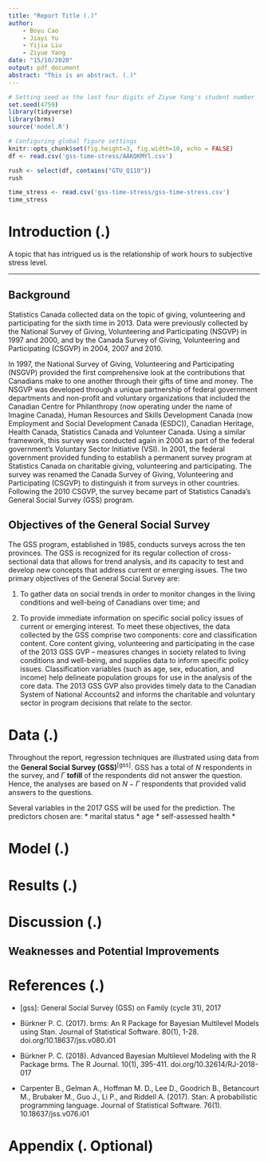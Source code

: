 ```yaml
---
title: "Report Title (.)"
author: 
    - Boyu Cao
    - Jiayi Yu
    - Yijia Liu
    - Ziyue Yang
date: "15/10/2020"
output: pdf_document
abstract: "This is an abstract. (.)"
---
```



```r
# Setting seed as the last four digits of Ziyue Yang's student number
set.seed(4759)
library(tidyverse)
library(brms)
source('model.R')

# Configuring global figure settings
knitr::opts_chunk$set(fig.height=3, fig.width=10, echo = FALSE)
df <- read.csv('gss-time-stress/AAKQKMYl.csv')

rush <- select(df, contains("GTU_Q110"))
rush

time_stress <- read.csv('gss-time-stress/gss-time-stress.csv')
time_stress
```

# Introduction (.)

A topic that has intrigued us is the relationship of work hours to subjective stress level.


---

<!-- For reference only -->
<!-- ################## -->
## Background
Statistics Canada collected data on the topic of giving, volunteering and participating for the sixth time in 2013. Data were previously collected by the National Survey of Giving, Volunteering and Participating (NSGVP) in 1997 and 2000, and by the Canada Survey of Giving, Volunteering and Participating (CSGVP) in 2004, 2007 and 2010.

In 1997, the National Survey of Giving, Volunteering and Participating (NSGVP) provided the first comprehensive look at the contributions that Canadians make to one another through their gifts of time and money. The NSGVP was developed through a unique partnership of federal government departments and non-profit and voluntary organizations that included the Canadian Centre for Philanthropy (now operating under the name of Imagine Canada), Human Resources and Skills Development Canada (now Employment and Social Development Canada (ESDC)), Canadian Heritage, Health Canada, Statistics Canada and Volunteer Canada. Using a similar framework, this survey was conducted again in 2000 as part of the federal government’s Voluntary Sector Initiative (VSI). In 2001, the federal government provided funding to establish a permanent survey program at Statistics Canada on charitable giving, volunteering and participating. The survey was renamed the Canada Survey of Giving, Volunteering and Participating (CSGVP) to distinguish it from surveys in other countries. Following the 2010 CSGVP, the survey became part of Statistics Canada’s General Social Survey (GSS) program.

## Objectives of the General Social Survey
The GSS program, established in 1985, conducts surveys across the ten provinces. The GSS is recognized for its regular collection of cross-sectional data that allows for trend analysis, and its capacity to test and develop new concepts that address current or emerging issues.
The two primary objectives of the General Social Survey are:

1. To gather data on social trends in order to monitor changes in the living conditions and well-being of Canadians over time; and

2. To provide immediate information on specific social policy issues of current or emerging interest.
To meet these objectives, the data collected by the GSS comprise two components: core and classification content. Core content giving, volunteering and participating in the case of the 2013 GSS GVP – measures changes in society related to living conditions and well-being, and supplies data to inform specific policy issues. Classification variables (such as age, sex, education, and income) help delineate population groups for use in the analysis of the core data.
The 2013 GSS GVP also provides timely data to the Canadian System of National Accounts2 and informs the charitable and voluntary sector in program decisions that relate to the sector.
<!-- ################## -->

# Data (.)

Throughout the report, regression techniques are illustrated using data from the **General Social Survey (GSS)**^[gss]^. GSS has a total of $N$ respondents in the survey, and $\Gamma$ **tofill** of the respondents did not answer the question. Hence, the analyses are based on $N-\Gamma$ respondents that provided valid answers to the questions.

Several variables in the 2017 GSS will be used for the prediction. The predictors chosen are:
* marital status
* age
* self-assessed health
* 

<!-- 
```r

# Male Female dist
male_female <- ggplot(data = df, aes(x = sex)) + geom_bar() + labs(title = "Number of Male versus Female" )
male_female

# Degree plot
degree_dist <- ggplot(data = df, aes(x = degree)) + geom_bar() + labs(title = "Degree Dist.")
degree_dist

# Degree plot filled with work
degree_dist_work <- ggplot(data = df, aes(x = degree, fill = is_work)) + geom_bar() + labs(title = "Degree Dist.")
degree_dist_work

citizen_province_group <- ggplot(data = df, aes(y = province, fill=is_citizens)) + geom_bar() + labs(title = "province")
citizen_province_group

degree_happy <- ggplot(data=df, aes(x = degree, fill=happiness)) + geom_bar() + labs("Happiness, deg")
degree_happy

work_happy <- ggplot(data=df, aes(x = is_work, fill=happiness)) + geom_bar() + labs("Happiness", "deg")
work_happy



``` -->

# Model (.)


# Results (.)


# Discussion (.)

## Weaknesses and Potential Improvements


# References (.)


<!-- For brms -->
<!-- ######## -->

* [gss]: General Social Survey (GSS) on Family (cycle 31), 2017

* Bürkner P. C. (2017). brms: An R Package for Bayesian Multilevel Models using Stan. Journal of Statistical Software. 80(1), 1-28. doi.org/10.18637/jss.v080.i01

* Bürkner P. C. (2018). Advanced Bayesian Multilevel Modeling with the R Package brms. The R Journal. 10(1), 395-411. doi.org/10.32614/RJ-2018-017

<!-- ######## -->

<!-- For Stan -->
<!-- ######## -->

* Carpenter B., Gelman A., Hoffman M. D., Lee D., Goodrich B., Betancourt M., Brubaker M., Guo J., Li P., and Riddell A. (2017). Stan: A probabilistic programming language. Journal of Statistical Software. 76(1). 10.18637/jss.v076.i01

<!-- ######## -->

# Appendix (. Optional)